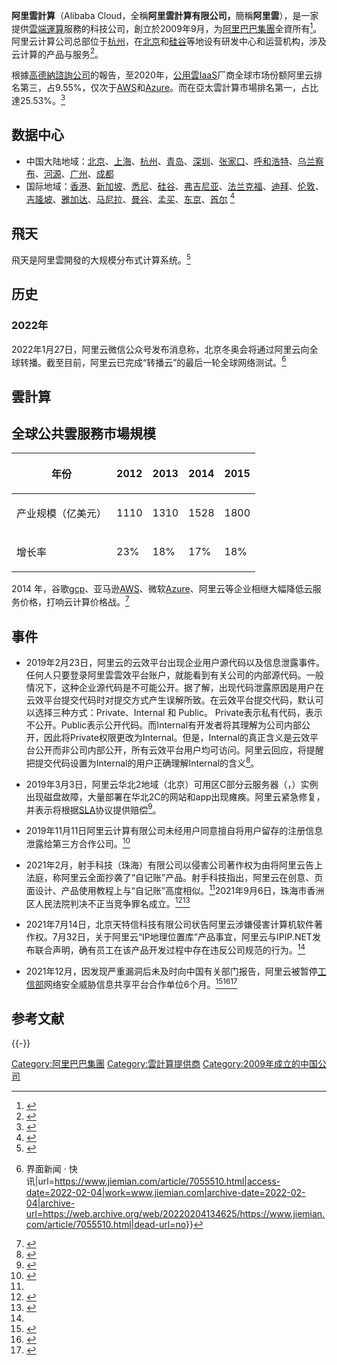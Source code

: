 {{Multiple issues|
{{Expert needed|subject=計算機科學|time=2020-08-27T02:58:53+00:00}}
{{Refimprove|time=2020-08-27T02:58:53+00:00}}
{{Citation style|time=2020-08-27T02:58:53+00:00}}
}}
{{Infobox company
| name = 阿里雲
| logo = alibaba-cloud-logo-grey-2-01.png
| key_people = * [[馬雲|馬雲]] <small>([[董事長|阿里巴巴集團董事局主席]])</small>
* 张建锋 <small>(阿里云智能事业群总裁)</small><ref>{{Cite web |url=https://www.yicai.com/news/100066831.html |title=阿里云“换帅”，曾计划用三年时间追击AWS技术 |access-date=2019-03-03 |archive-date=2020-08-13 |archive-url=https://web.archive.org/web/20200813201903/https://www.yicai.com/news/100066831.html |dead-url=no }}</ref>
| industry = [[雲計算|雲計算]], [[Web服務|Web服務]]
| revenue = 601.20億人民幣（2021年財年）
| operating_income = 
| net_income = （虧損） 90.5億人民幣
| num_employees =
| parent = [[阿里巴巴集團|阿里巴巴集團]]
| divisions =
| subsid = 
| owner = 
| company_slogan = 
| website = {{URL|https://cn.aliyun.com/}}（中国大陆）<br/>{{URL|https://www.alibabacloud.com}}（国际版）
| founded = 2009
}}
'''阿里雲計算'''（Alibaba Cloud，全稱'''阿里雲計算有限公司，'''簡稱'''阿里雲'''），是一家提供[[雲端運算|雲端運算]]服務的科技公司，創立於2009年9月，为[[阿里巴巴集團|阿里巴巴集團]]全資所有<ref>{{cite web |url = http://page.china.alibaba.com/shtml/about/ali_group1.shtml |title = 阿里巴巴集團概況 |language = zh |website = Page.china.alibaba.com |accessdate = 2018-02-06 |archive-date = 2013-06-05 |archive-url = https://web.archive.org/web/20130605190832/http://page.china.alibaba.com/shtml/about/ali_group1.shtml |dead-url = no }}</ref>。阿里云计算公司总部位于[[杭州|杭州]]，在[[北京|北京]]和[[硅谷|硅谷]]等地设有研发中心和运营机构，涉及云计算的产品与服务<ref>{{cite web |url=http://www.aliyun.com/about |title=关于阿里云 |publisher=Aliyun.com |date=2017-09-19 |accessdate=2018-02-06 |archive-date=2016-05-29 |archive-url=https://web.archive.org/web/20160529113632/http://www.aliyun.com/about/ |dead-url=no }}</ref>。

根據[[高德纳咨询公司|高德納諮詢公司]]的報告，至2020年，[[公用雲|公用雲]][[IaaS|IaaS]]厂商全球市场份额阿里云排名第三，占9.55%，仅次于[[亚马逊云计算服务|AWS]]和[[Microsoft_Azure|Azure]]。而在亞太雲計算市場排名第一，占比達25.53%。<ref>{{Cite web|title=Gartner：阿里云排名全球第三，市场份额连续六年上涨-新华网|url=http://gd.news.cn/newscenter/2022-04/15/c_1128563392.htm|access-date=2022-05-13|work=gd.news.cn}}</ref>

== 数据中心 ==
* 中国大陆地域：[[北京|北京]]、[[上海|上海]]、[[杭州|杭州]]、[[青岛|青岛]]、[[深圳|深圳]]、[[张家口|张家口]]、[[呼和浩特|呼和浩特]]、[[乌兰察布|乌兰察布]]、[[河源|河源]]、[[广州|广州]]、[[成都|成都]]
* 国际地域：[[香港|香港]]、[[新加坡|新加坡]]、[[悉尼|悉尼]]、[[硅谷|硅谷]]、[[弗吉尼亚|弗吉尼亚]]、[[法兰克福|法兰克福]]、[[迪拜|迪拜]]、[[伦敦|伦敦]]、[[吉隆坡|吉隆坡]]、[[雅加达|雅加达]]、[[马尼拉|马尼拉]]、[[曼谷|曼谷]]、[[孟买|孟买]]、[[东京|东京]]、[[首爾特別市|首尔]] <ref>{{cite web|title=地域和可用区|url=https://help.aliyun.com/document_detail/40654.html|accessdate=2022-04-06|date=|publisher=Help.aliyun.com|archive-url=https://web.archive.org/web/20210117155737/https://help.aliyun.com/knowledge_detail/40654.html|archive-date=2021-01-17|dead-url=no}}</ref>

== 飛天 ==
飛天是阿里雲開發的大规模分布式计算系统。<ref>{{cite news |title=阿里飞天云平台架构简介 |url=https://developer.aliyun.com/article/652388}}</ref>

== 历史 ==

=== 2022年 ===
2022年1月27日，阿里云微信公众号发布消息称，北京冬奥会将通过阿里云向全球转播。截至目前，阿里云已完成“转播云”的最后一轮全球网络测试。<ref>{{Cite web|title=北京冬奥会将通过阿里云向全球转播{{!}}界面新闻 · 快讯|url=https://www.jiemian.com/article/7055510.html|access-date=2022-02-04|work=www.jiemian.com|archive-date=2022-02-04|archive-url=https://web.archive.org/web/20220204134625/https://www.jiemian.com/article/7055510.html|dead-url=no}}</ref>

== 雲計算 ==
{{main|雲計算}}

== 全球公共雲服務市場規模 ==
{| class="wikitable"
|-
! 年份 !! 2012 !! 2013 !! 2014 !! 2015
|-
| 产业规模（亿美元） ||  1110 || 1310 || 1528 || 1800
|-
| 增长率 ||  23% || 18% || 17% || 18%
|}
2014 年，谷歌[[Google云端平台|gcp]]、亚马逊[[亚马逊云计算服务|AWS]]、微软[[Microsoft_Azure|Azure]]、阿里云等企业相继大幅降低云服务价格，打响云计算价格战。<ref>{{cite web |url=http://www.chinacloud.cn/upload/2015-10/15102014214779.pdf |title=2015云计算发展白皮书） |format=PDF |date= |accessdate=2018-02-06 |archive-url=https://web.archive.org/web/20160515044326/http://www.chinacloud.cn/upload/2015-10/15102014214779.pdf |archive-date=2016-05-15 |dead-url=yes }}</ref>

== 事件 ==
{{Trivia|time=2020-08-27T03:03:20+00:00}}
*2019年2月23日，阿里云的云效平台出现企业用户源代码以及信息泄露事件。任何人只要登录阿里雲雲效平台账户，就能看到有关公司的内部源代码。一般情况下，这种企业源代码是不可能公开。据了解，出现代码泄露原因是用户在云效平台提交代码时对提交方式产生误解所致。在云效平台提交代码，默认可以选择三种方式：Private、Internal 和 Public。 Private表示私有代码，表示不公开。Public表示公开代码。而Internal有开发者将其理解为公司内部公开，因此将Private权限更改为Internal。但是，Internal的真正含义是云效平台公开而非公司内部公开，所有云效平台用户均可访问。阿里云回应，将提醒把提交代码设置为Internal的用户正确理解Internal的含义<ref>{{Cite web |url=https://www.infoq.cn/article/KG381hmDC7y_krGztxHE |title=一个“Internal”牵扯出的代码泄露，阿里云独家回应 |access-date=2019-03-03 |archive-date=2020-09-21 |archive-url=https://web.archive.org/web/20200921193731/https://www.infoq.cn/article/KG381hmDC7y_krGztxHE |dead-url=no }}</ref>。

*2019年3月3日，阿里云华北2地域（北京）可用区C部分云服务器（{{lang|en|ECS}}，{{lang|en|Elastic Compute Service}}）实例出现磁盘故障，大量部署在华北2C的网站和app出现瘫痪。阿里云紧急修复，并表示将根据[[SLA|SLA]]协议提供赔偿<ref>{{Cite web |url=http://m.nbd.com.cn/articles/2019-03-03/1305875.html%E9%98%BF%E9%87%8C%E4%BA%91%E6%9C%8D%E5%8A%A1%E5%99%A8%E5%87%8C%E6%99%A8%E5%87%BA%E6%95%85%E9%9A%9C%EF%BC%8C%E4%BA%92%E8%81%94%E7%BD%91%E5%85%AC%E5%8F%B8%E9%81%AD%E6%AE%83%EF%BC%81%E5%AE%98%E6%96%B9%E5%9B%9E%E5%BA%94%EF%BC%9A%E5%B7%B2%E6%81%A2%E5%A4%8D%EF%BC%8C%E5%B0%86%E5%B0%BD%E5%BF%AB%E8%B5%94%E5%81%BF |title=存档副本 |access-date=2022-03-08 |archive-date=2019-07-13 |archive-url=https://web.archive.org/web/20190713180735/https://m.nbd.com.cn/articles/2019-03-03/1305875.html%E9%98%BF%E9%87%8C%E4%BA%91%E6%9C%8D%E5%8A%A1%E5%99%A8%E5%87%8C%E6%99%A8%E5%87%BA%E6%95%85%E9%9A%9C%EF%BC%8C%E4%BA%92%E8%81%94%E7%BD%91%E5%85%AC%E5%8F%B8%E9%81%AD%E6%AE%83%EF%BC%81%E5%AE%98%E6%96%B9%E5%9B%9E%E5%BA%94%EF%BC%9A%E5%B7%B2%E6%81%A2%E5%A4%8D%EF%BC%8C%E5%B0%86%E5%B0%BD%E5%BF%AB%E8%B5%94%E5%81%BF |dead-url=no }}</ref>。

*2019年11月11日阿里云计算有限公司未经用户同意擅自将用户留存的注册信息泄露给第三方合作公司。<ref name="ce">{{cite web |author1=中华网财经 责任编辑：田云绯 |title=阿里云擅自向第三方泄露用户注册信息，被责令改正_中国经济网——国家经济门户 |url=http://finance.ce.cn/stock/gsgdbd/202108/23/t20210823_36835258.shtml |website=finance.ce.cn |publisher=经济日报社 |access-date=2021-10-29 |archive-date=2021-10-29 |archive-url=https://web.archive.org/web/20211029143956/http://finance.ce.cn/stock/gsgdbd/202108/23/t20210823_36835258.shtml |dead-url=no }}</ref>

*2021年2月，射手科技（珠海）有限公司以侵害公司著作权为由将阿里云告上法庭，称阿里云全面抄袭了“自记账”产品。射手科技指出，阿里云在创意、页面设计、产品使用教程上与“自记账”高度相似。<ref name="ce"/>2021年9月6日，珠海市香洲区人民法院判决不正当竞争罪名成立。<ref>{{cite web |author1=自记账 |title=我们打赢了官司，对方是阿里，却没等来一句道歉 |url=https://zhuanlan.zhihu.com/p/421620760 |website=知乎专栏 |language=zh |access-date=2021-10-29 |archive-date=2021-11-02 |archive-url=https://web.archive.org/web/20211102003135/https://zhuanlan.zhihu.com/p/421620760 |dead-url=no }}</ref><ref>{{cite web |author1=puduhe1 |title=我们告阿里巴巴不当竞争赢了 |url=https://www.v2ex.com/t/807933 |website=V2EX |language=zh-CN |date=2021-10-15 |access-date=2021-10-29 |archive-date=2021-10-29 |archive-url=https://web.archive.org/web/20211029143955/https://www.v2ex.com/t/807933 |dead-url=no }}</ref>

*2021年7月14日，北京天特信科技有限公司状告阿里云涉嫌侵害计算机软件著作权。7月32日，关于阿里云“IP地理位置库”产品事宜，阿里云与IPIP.NET发布联合声明，确有员工在该产品开发过程中存在违反公司规范的行为。<ref name="ce"/>

*2021年12月，因发现严重漏洞{{link-en|Log4Shell|Log4Shell}}后未及时向中国有关部门报告，阿里云被暂停[[工信部|工信部]]网络安全威胁信息共享平台合作单位6个月。<ref>{{cite web |title=接近工信部人士确认：阿里云被暂停网络安全威胁信息共享平台合作单位 |url=https://cn.chinadaily.com.cn/a/202112/22/WS61c2c21aa3107be4979fe588.html |website=cn.chinadaily.com.cn |access-date=2021-12-26 |archive-date=2021-12-26 |archive-url=https://web.archive.org/web/20211226140252/https://cn.chinadaily.com.cn/a/202112/22/WS61c2c21aa3107be4979fe588.html |dead-url=no }}</ref><ref>{{cite web |title=阿里云被工信部暂停网络安全威胁信息共享平台合作单位 - 郑州市网络安全协会 |url=https://www.zzwa.org.cn/3025/ |website=www.zzwa.org.cn |access-date=2021-12-26 |archive-date=2021-12-26 |archive-url=https://web.archive.org/web/20211226140344/https://www.zzwa.org.cn/3025/ |dead-url=no }}</ref><ref>{{cite web |title=阿里云被暂停工信部网络安全威胁信息共享平台合作单位，为期6个月_中国经济网——国家经济门户 |url=http://finance.ce.cn/bank12/scroll/202112/22/t20211222_37194114.shtml |website=finance.ce.cn |access-date=2021-12-26 |archive-date=2021-12-26 |archive-url=https://web.archive.org/web/20211226140253/http://finance.ce.cn/bank12/scroll/202112/22/t20211222_37194114.shtml |dead-url=no }}</ref>

== 参考文献 ==
{{Reflist}}

{{-}}
{{阿里巴巴集团}}
{{云端运算}}

[[Category:阿里巴巴集團|Category:阿里巴巴集團]]
[[Category:雲計算提供商|Category:雲計算提供商]]
[[Category:2009年成立的中国公司|Category:2009年成立的中国公司]]